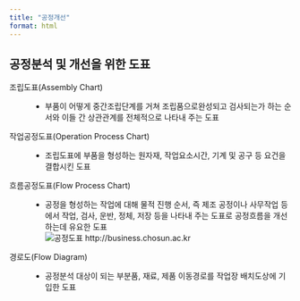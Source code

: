 ```yaml
---
title: "공정개선"
format: html
---
```


## 공정분석 및 개선을 위한 도표

:::{.callout-tip icon=false title="기출: 106-3-1"}
:::

조립도표(Assembly Chart)
: - 부품이 어떻게 중간조립단계를 거쳐 조립품으로완성되고 검사되는가 하는 순서와 이들 간 상관관계를 전체적으로 나타내 주는 도표

작업공정도표(Operation Process Chart)
: - 조립도표에 부품을 형성하는 원자재, 작업요소시간, 기계 및 공구 등 요건을 결합시킨 도표

흐름공정도표(Flow Process Chart)
: - 공정을 형성하는 작업에 대해 물적 진행 순서, 즉 제조 공정이나 사무작업 등에서 작업, 검사, 운반, 정체, 저장 등을 나타내 주는 도표로 공정흐름을 개선하는데 유요한 도표  
    ![공정도표<br>http://business.chosun.ac.kr](images/process_flow_chart.png)

경로도(Flow Diagram)
: - 공정분석 대상이 되는 부분품, 재료, 제품 이동경로를 작업장 배치도상에 기입한 도표
